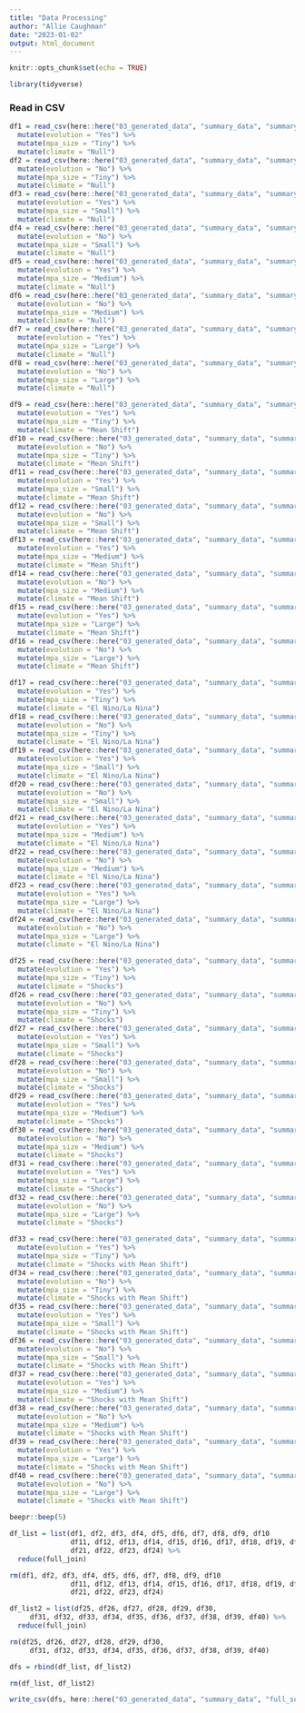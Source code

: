 ```yaml
---
title: "Data Processing"
author: "Allie Caughman"
date: "2023-01-02"
output: html_document
---
```


```r
knitr::opts_chunk$set(echo = TRUE)

library(tidyverse)
```

### Read in CSV

```r
df1 = read_csv(here::here("03_generated_data", "summary_data", "summary_m1.csv")) %>%
  mutate(evolution = "Yes") %>% 
  mutate(mpa_size = "Tiny") %>% 
  mutate(climate = "Null")
df2 = read_csv(here::here("03_generated_data", "summary_data", "summary_m2.csv")) %>%
  mutate(evolution = "No") %>% 
  mutate(mpa_size = "Tiny") %>% 
  mutate(climate = "Null")
df3 = read_csv(here::here("03_generated_data", "summary_data", "summary_m3.csv")) %>%
  mutate(evolution = "Yes") %>% 
  mutate(mpa_size = "Small") %>% 
  mutate(climate = "Null")
df4 = read_csv(here::here("03_generated_data", "summary_data", "summary_m4.csv")) %>%
  mutate(evolution = "No") %>% 
  mutate(mpa_size = "Small") %>% 
  mutate(climate = "Null")
df5 = read_csv(here::here("03_generated_data", "summary_data", "summary_m5.csv")) %>%
  mutate(evolution = "Yes") %>% 
  mutate(mpa_size = "Medium") %>% 
  mutate(climate = "Null")
df6 = read_csv(here::here("03_generated_data", "summary_data", "summary_m6.csv")) %>%
  mutate(evolution = "No") %>% 
  mutate(mpa_size = "Medium") %>% 
  mutate(climate = "Null")
df7 = read_csv(here::here("03_generated_data", "summary_data", "summary_m7.csv")) %>%
  mutate(evolution = "Yes") %>% 
  mutate(mpa_size = "Large") %>% 
  mutate(climate = "Null")
df8 = read_csv(here::here("03_generated_data", "summary_data", "summary_m8.csv")) %>%
  mutate(evolution = "No") %>% 
  mutate(mpa_size = "Large") %>% 
  mutate(climate = "Null")

df9 = read_csv(here::here("03_generated_data", "summary_data", "summary_m9.csv")) %>%
  mutate(evolution = "Yes") %>% 
  mutate(mpa_size = "Tiny") %>% 
  mutate(climate = "Mean Shift")
df10 = read_csv(here::here("03_generated_data", "summary_data", "summary_m10.csv")) %>%
  mutate(evolution = "No") %>% 
  mutate(mpa_size = "Tiny") %>% 
  mutate(climate = "Mean Shift")
df11 = read_csv(here::here("03_generated_data", "summary_data", "summary_m11.csv")) %>%
  mutate(evolution = "Yes") %>% 
  mutate(mpa_size = "Small") %>% 
  mutate(climate = "Mean Shift")
df12 = read_csv(here::here("03_generated_data", "summary_data", "summary_m12.csv")) %>%
  mutate(evolution = "No") %>% 
  mutate(mpa_size = "Small") %>% 
  mutate(climate = "Mean Shift")
df13 = read_csv(here::here("03_generated_data", "summary_data", "summary_m13.csv")) %>%
  mutate(evolution = "Yes") %>% 
  mutate(mpa_size = "Medium") %>% 
  mutate(climate = "Mean Shift")
df14 = read_csv(here::here("03_generated_data", "summary_data", "summary_m14.csv")) %>%
  mutate(evolution = "No") %>% 
  mutate(mpa_size = "Medium") %>% 
  mutate(climate = "Mean Shift")
df15 = read_csv(here::here("03_generated_data", "summary_data", "summary_m15.csv")) %>%
  mutate(evolution = "Yes") %>% 
  mutate(mpa_size = "Large") %>% 
  mutate(climate = "Mean Shift")
df16 = read_csv(here::here("03_generated_data", "summary_data", "summary_m16.csv")) %>%
  mutate(evolution = "No") %>% 
  mutate(mpa_size = "Large") %>% 
  mutate(climate = "Mean Shift")

df17 = read_csv(here::here("03_generated_data", "summary_data", "summary_m17.csv")) %>%
  mutate(evolution = "Yes") %>% 
  mutate(mpa_size = "Tiny") %>% 
  mutate(climate = "El Nino/La Nina")
df18 = read_csv(here::here("03_generated_data", "summary_data", "summary_m18.csv")) %>%
  mutate(evolution = "No") %>% 
  mutate(mpa_size = "Tiny") %>% 
  mutate(climate = "El Nino/La Nina")
df19 = read_csv(here::here("03_generated_data", "summary_data", "summary_m19.csv")) %>%
  mutate(evolution = "Yes") %>% 
  mutate(mpa_size = "Small") %>% 
  mutate(climate = "El Nino/La Nina")
df20 = read_csv(here::here("03_generated_data", "summary_data", "summary_m20.csv")) %>%
  mutate(evolution = "No") %>% 
  mutate(mpa_size = "Small") %>% 
  mutate(climate = "El Nino/La Nina")
df21 = read_csv(here::here("03_generated_data", "summary_data", "summary_m21.csv")) %>%
  mutate(evolution = "Yes") %>% 
  mutate(mpa_size = "Medium") %>% 
  mutate(climate = "El Nino/La Nina")
df22 = read_csv(here::here("03_generated_data", "summary_data", "summary_m22.csv")) %>%
  mutate(evolution = "No") %>% 
  mutate(mpa_size = "Medium") %>% 
  mutate(climate = "El Nino/La Nina")
df23 = read_csv(here::here("03_generated_data", "summary_data", "summary_m23.csv")) %>%
  mutate(evolution = "Yes") %>% 
  mutate(mpa_size = "Large") %>% 
  mutate(climate = "El Nino/La Nina")
df24 = read_csv(here::here("03_generated_data", "summary_data", "summary_m24.csv")) %>%
  mutate(evolution = "No") %>% 
  mutate(mpa_size = "Large") %>% 
  mutate(climate = "El Nino/La Nina")

df25 = read_csv(here::here("03_generated_data", "summary_data", "summary_m25.csv")) %>%
  mutate(evolution = "Yes") %>% 
  mutate(mpa_size = "Tiny") %>% 
  mutate(climate = "Shocks")
df26 = read_csv(here::here("03_generated_data", "summary_data", "summary_m26.csv")) %>%
  mutate(evolution = "No") %>% 
  mutate(mpa_size = "Tiny") %>% 
  mutate(climate = "Shocks")
df27 = read_csv(here::here("03_generated_data", "summary_data", "summary_m27.csv")) %>%
  mutate(evolution = "Yes") %>% 
  mutate(mpa_size = "Small") %>% 
  mutate(climate = "Shocks")
df28 = read_csv(here::here("03_generated_data", "summary_data", "summary_m28.csv")) %>%
  mutate(evolution = "No") %>% 
  mutate(mpa_size = "Small") %>% 
  mutate(climate = "Shocks")
df29 = read_csv(here::here("03_generated_data", "summary_data", "summary_m29.csv")) %>%
  mutate(evolution = "Yes") %>% 
  mutate(mpa_size = "Medium") %>% 
  mutate(climate = "Shocks")
df30 = read_csv(here::here("03_generated_data", "summary_data", "summary_m30.csv")) %>%
  mutate(evolution = "No") %>% 
  mutate(mpa_size = "Medium") %>% 
  mutate(climate = "Shocks")
df31 = read_csv(here::here("03_generated_data", "summary_data", "summary_m31.csv")) %>%
  mutate(evolution = "Yes") %>% 
  mutate(mpa_size = "Large") %>% 
  mutate(climate = "Shocks")
df32 = read_csv(here::here("03_generated_data", "summary_data", "summary_m32.csv")) %>%
  mutate(evolution = "No") %>% 
  mutate(mpa_size = "Large") %>% 
  mutate(climate = "Shocks")

df33 = read_csv(here::here("03_generated_data", "summary_data", "summary_m33.csv")) %>%
  mutate(evolution = "Yes") %>% 
  mutate(mpa_size = "Tiny") %>% 
  mutate(climate = "Shocks with Mean Shift")
df34 = read_csv(here::here("03_generated_data", "summary_data", "summary_m34.csv")) %>%
  mutate(evolution = "No") %>% 
  mutate(mpa_size = "Tiny") %>% 
  mutate(climate = "Shocks with Mean Shift")
df35 = read_csv(here::here("03_generated_data", "summary_data", "summary_m35.csv")) %>%
  mutate(evolution = "Yes") %>% 
  mutate(mpa_size = "Small") %>% 
  mutate(climate = "Shocks with Mean Shift")
df36 = read_csv(here::here("03_generated_data", "summary_data", "summary_m36.csv")) %>%
  mutate(evolution = "No") %>% 
  mutate(mpa_size = "Small") %>% 
  mutate(climate = "Shocks with Mean Shift")
df37 = read_csv(here::here("03_generated_data", "summary_data", "summary_m37.csv")) %>%
  mutate(evolution = "Yes") %>% 
  mutate(mpa_size = "Medium") %>% 
  mutate(climate = "Shocks with Mean Shift")
df38 = read_csv(here::here("03_generated_data", "summary_data", "summary_m38.csv")) %>%
  mutate(evolution = "No") %>% 
  mutate(mpa_size = "Medium") %>% 
  mutate(climate = "Shocks with Mean Shift")
df39 = read_csv(here::here("03_generated_data", "summary_data", "summary_m39.csv")) %>%
  mutate(evolution = "Yes") %>% 
  mutate(mpa_size = "Large") %>% 
  mutate(climate = "Shocks with Mean Shift")
df40 = read_csv(here::here("03_generated_data", "summary_data", "summary_m40.csv")) %>%
  mutate(evolution = "No") %>% 
  mutate(mpa_size = "Large") %>% 
  mutate(climate = "Shocks with Mean Shift")

beepr::beep(5)
```

```r
df_list = list(df1, df2, df3, df4, df5, df6, df7, df8, df9, df10 
               df11, df12, df13, df14, df15, df16, df17, df18, df19, df20, 
               df21, df22, df23, df24) %>% 
  reduce(full_join)

rm(df1, df2, df3, df4, df5, df6, df7, df8, df9, df10 
               df11, df12, df13, df14, df15, df16, df17, df18, df19, df20, 
               df21, df22, df23, df24)

df_list2 = list(df25, df26, df27, df28, df29, df30, 
     df31, df32, df33, df34, df35, df36, df37, df38, df39, df40) %>% 
  reduce(full_join)

rm(df25, df26, df27, df28, df29, df30, 
     df31, df32, df33, df34, df35, df36, df37, df38, df39, df40)

dfs = rbind(df_list, df_list2)

rm(df_list, df_list2)

write_csv(dfs, here::here("03_generated_data", "summary_data", "full_sum.csv"))
```

